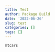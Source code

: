 ```yaml
---
title: Test
author: Package Build
date: '2022-06-26'
slug: test
categories: []
tags: []
---
```


```r
mtcars
```

